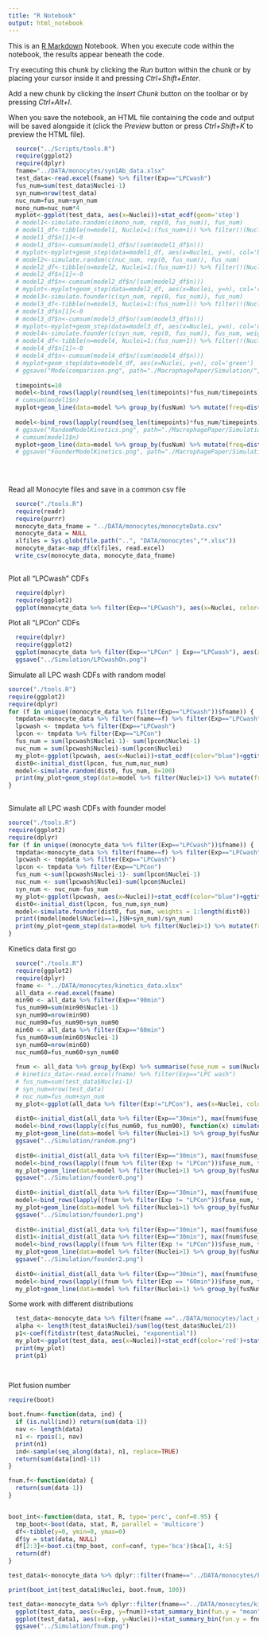 ```yaml
---
title: "R Notebook"
output: html_notebook
---
```


This is an [R Markdown](http://rmarkdown.rstudio.com) Notebook. When you execute code within the notebook, the results appear beneath the code. 

Try executing this chunk by clicking the *Run* button within the chunk or by placing your cursor inside it and pressing *Ctrl+Shift+Enter*. 

Add a new chunk by clicking the *Insert Chunk* button on the toolbar or by pressing *Ctrl+Alt+I*.

When you save the notebook, an HTML file containing the code and output will be saved alongside it (click the *Preview* button or press *Ctrl+Shift+K* to preview the HTML file).

```r
  source("../Scripts/tools.R")
  require(ggplot2)
  require(dplyr)
  fname="../DATA/monocytes/syn1Ab_data.xlsx"
  test_data<-read.excel(fname) %>% filter(Exp=="LPCwash")
  fus_num=sum(test_data$Nuclei-1)
  syn_num=nrow(test_data)
  nuc_num=fus_num+syn_num
  mono_num=nuc_num*4
  myplot<-ggplot(test_data, aes(x=Nuclei))+stat_ecdf(geom='step')
  # model1<-simulate.random(c(mono_num, rep(0, fus_num)), fus_num)
  # model1_df<-tibble(n=model1, Nuclei=1:(fus_num+1)) %>% filter(!(Nuclei>1 & n<1))
  # model1_df$n[1]<-0
  # model1_df$n<-cumsum(model1_df$n/(sum(model1_df$n)))
  # myplot<-myplot+geom_step(data=model1_df, aes(x=Nuclei, y=n), col='blue')
  # model2<-simulate.random(c(nuc_num, rep(0, fus_num)), fus_num)
  # model2_df<-tibble(n=model2, Nuclei=1:(fus_num+1)) %>% filter(!(Nuclei>1 & n<1))
  # model2_df$n[1]<-0
  # model2_df$n<-cumsum(model2_df$n/(sum(model2_df$n)))
  # myplot<-myplot+geom_step(data=model2_df, aes(x=Nuclei, y=n), col='red')
  # model3<-simulate.founder(c(syn_num, rep(0, fus_num)), fus_num)
  # model3_df<-tibble(n=model3, Nuclei=1:(fus_num+1)) %>% filter(!(Nuclei>1 & n<1))
  # model3_df$n[1]<-0
  # model3_df$n<-cumsum(model3_df$n/(sum(model3_df$n)))
  # myplot<-myplot+geom_step(data=model3_df, aes(x=Nuclei, y=n), col='orange')
  # model4<-simulate.founder(c(syn_num, rep(0, fus_num)), fus_num, weights = 1:(fus_num+1))
  # model4_df<-tibble(n=model4, Nuclei=1:(fus_num+1)) %>% filter(!(Nuclei>1 & n<1))
  # model4_df$n[1]<-0
  # model4_df$n<-cumsum(model4_df$n/(sum(model4_df$n)))
  # myplot+geom_step(data=model4_df, aes(x=Nuclei, y=n), col='green')
  # ggsave("Modelcomparison.png", path="./MacrophagePaper/Simulation/", width=6, height=6, dpi=100)
  
  timepoints=10
  model<-bind_rows(lapply(round(seq_len(timepoints)*fus_num/timepoints), function(x)      simulate.random(c(nuc_num, rep(0, x)), x)))
  # cumsum(model1$n)
  myplot+geom_line(data=model %>% group_by(fusNum) %>% mutate(freq=dist.to.cdf(N)), aes(x=Nuclei, y=freq, alpha=factor(fusNum)),col='red')+scale_alpha_discrete(range=c(0.2,1), guide=F)
  
  model<-bind_rows(lapply(round(seq_len(timepoints)*fus_num/timepoints), function(x)      simulate.founder(c(syn_num, rep(0, x)), x, weights = 1:(x+1))))
  # ggsave("RandomModelKinetics.png", path="./MacrophagePaper/Simulation/", width=6, height=6, dpi=100)
  # cumsum(model1$n)
  myplot+geom_line(data=model %>% group_by(fusNum) %>% mutate(freq=dist.to.cdf(N)), aes(x=Nuclei, y=freq, alpha=factor(fusNum)),col='chartreuse4')+scale_alpha_discrete(range=c(0.2,1), guide=F)
  # ggsave("FounderModelKinetics.png", path="./MacrophagePaper/Simulation/", width=6, height=6, dpi=100)
  
  
  
```

Read all Monocyte files and save in a common csv file

```r
  source("./tools.R")
  require(readr)
  require(purrr)
  monocyte_data_fname = "../DATA/monocytes/monocyteData.csv"
  monocyte_data = NULL
  xlfiles = Sys.glob(file.path("..", "DATA/monocytes","*.xlsx"))
  monocyte_data<-map_df(xlfiles, read.excel)
  write_csv(monocyte_data, monocyte_data_fname)
  

```

Plot all "LPCwash" CDFs

```r
  require(dplyr)
  require(ggplot2)
  ggplot(monocyte_data %>% filter(Exp=="LPCwash"), aes(x=Nuclei, color=fname))+stat_ecdf()+guides(color=FALSE)
```

Plot all "LPCon" CDFs

```r
  require(dplyr)
  require(ggplot2)
  ggplot(monocyte_data %>% filter(Exp=="LPCon" | Exp=="LPCwash"), aes(x=Nuclei, color=fname, linetype=Exp))+stat_ecdf()+guides(color=FALSE)+coord_cartesian(xlim=c(0,50))
  ggsave("../Simulation/LPCwashOn.png")
```



Simulate all LPC wash CDFs with random model

```r
  
source("./tools.R")
require(ggplot2)
require(dplyr)
for (f in unique((monocyte_data %>% filter(Exp=="LPCwash"))$fname)) {
  tmpdata<-monocyte_data %>% filter(fname==f) %>% filter(Exp=="LPCwash" | Exp=="LPCon") %>%     select(Nuclei, Exp)
  lpcwash <- tmpdata %>% filter(Exp=="LPCwash")
  lpcon <- tmpdata %>% filter(Exp=="LPCon")
  fus_num = sum(lpcwash$Nuclei-1)- sum(lpcon$Nuclei-1)
  nuc_num = sum(lpcwash$Nuclei)-sum(lpcon$Nuclei)
  my_plot<-ggplot(lpcwash, aes(x=Nuclei))+stat_ecdf(color="blue")+ggtitle(paste(f, "fus_num=", fus_num, "nuc_num =", nuc_num)) # +coord_cartesian(xlim=c(0,25))
  dist0<-initial_dist(lpcon, fus_num,nuc_num)
  model<-simulate.random(dist0, fus_num, B=100)
  print(my_plot+geom_step(data=model %>% filter(Nuclei>1) %>% mutate(freq=dist.to.cdf(N)), aes(x=Nuclei, y=freq),color='red'))
}
  
```

Simulate all LPC wash CDFs with founder model

```r
source("./tools.R")
require(ggplot2)
require(dplyr)
for (f in unique((monocyte_data %>% filter(Exp=="LPCwash"))$fname)) {
  tmpdata<-monocyte_data %>% filter(fname==f) %>% filter(Exp=="LPCwash" | Exp=="LPCon") %>%     select(Nuclei, Exp)
  lpcwash <- tmpdata %>% filter(Exp=="LPCwash")
  lpcon <- tmpdata %>% filter(Exp=="LPCon")
  fus_num <-sum(lpcwash$Nuclei-1)- sum(lpcon$Nuclei-1)
  nuc_num <- sum(lpcwash$Nuclei)-sum(lpcon$Nuclei)
  syn_num <- nuc_num-fus_num
  my_plot<-ggplot(lpcwash, aes(x=Nuclei))+stat_ecdf(color="blue")+ggtitle(paste(basename(f), "fus_num=", fus_num, "syn_num =", syn_num)) # +coord_cartesian(xlim=c(0,25))
  dist0<-initial_dist(lpcon, fus_num,syn_num)
  model<-simulate.founder(dist0, fus_num, weights = 1:length(dist0))
  print((model[model$Nuclei==1,]$N+syn_num)/syn_num)
  print(my_plot+geom_step(data=model %>% filter(Nuclei>1) %>% mutate(freq=dist.to.cdf(N)), aes(x=Nuclei, y=freq),color='red'))
}
```













Kinetics data first go

```r

  source("./tools.R")
  require(ggplot2)
  require(dplyr)
  fname <- "../DATA/monocytes/kinetics_data.xlsx"
  all_data <-read.excel(fname)
  min90 <- all_data %>% filter(Exp=="90min")
  fus_num90=sum(min90$Nuclei-1)
  syn_num90=nrow(min90)
  nuc_num90=fus_num90+syn_num90
  min60 <- all_data %>% filter(Exp=="60min")
  fus_num60=sum(min60$Nuclei-1)
  syn_num60=nrow(min60)
  nuc_num60=fus_num60+syn_num60
  
  fnum <- all_data %>% group_by(Exp) %>% summarise(fuse_num = sum(Nuclei-1), syn_num=n())
  # kinetics_data<-read.excel(fname) %>% filter(Exp=="LPC wash")
  # fus_num=sum(test_data$Nuclei-1)
  # syn_num=nrow(test_data)
  # nuc_num=fus_num+syn_num
  my_plot<-ggplot(all_data %>% filter(Exp!="LPCon"), aes(x=Nuclei, color=Exp))+stat_ecdf()+coord_cartesian(xlim=c(0,25))
  
  dist0<-initial_dist(all_data %>% filter(Exp=="30min"), max(fnum$fuse_num)-min(fnum$fuse_num),nuc_num90)
  model<-bind_rows(lapply(c(fus_num60, fus_num90), function(x) simulate.random(dist0, x)))
  my_plot+geom_line(data=model %>% filter(Nuclei>1) %>% group_by(fusNum) %>% mutate(freq=dist.to.cdf(N)), aes(x=Nuclei, y=freq, alpha=factor(fusNum)),col='red')+scale_alpha_discrete(range=c(0.2,1), guide=F)
  ggsave("../Simulation/random.png")
  
  dist0<-initial_dist(all_data %>% filter(Exp=="30min"), max(fnum$fuse_num)-min(fnum$fuse_num), (max(fnum$syn_num)-min(fnum$syn_num)))
  model<-bind_rows(lapply((fnum %>% filter(Exp != "LPCon"))$fuse_num, function(x)      simulate.founder(dist0, x, weights = 1:length(dist0))))
  my_plot+geom_line(data=model %>% filter(Nuclei>1) %>% group_by(fusNum) %>% mutate(freq=dist.to.cdf(N)), aes(x=Nuclei, y=freq, alpha=factor(fusNum)),col='red')+scale_alpha_discrete(range=c(0.2,1), guide=F)
  ggsave("../Simulation/founder0.png")
  
  dist0<-initial_dist(all_data %>% filter(Exp=="30min"), max(fnum$fuse_num)-min(fnum$fuse_num),1.6*(max(fnum$syn_num)-min(fnum$syn_num)))
  model<-bind_rows(lapply((fnum %>% filter(Exp != "LPCon"))$fuse_num, function(x)      simulate.founder(dist0, x, weights = 1:length(dist0))))
  my_plot+geom_line(data=model %>% filter(Nuclei>1) %>% group_by(fusNum) %>% mutate(freq=dist.to.cdf(N)), aes(x=Nuclei, y=freq, alpha=factor(fusNum)),col='red')+scale_alpha_discrete(range=c(0.2,1), guide=F)
  ggsave("../Simulation/founder1.png")
  
  dist0<-initial_dist(all_data %>% filter(Exp=="30min"), max(fnum$fuse_num)-min(fnum$fuse_num),1.6*(max(fnum$syn_num)-min(fnum$syn_num)))
  dist1<-initial_dist(all_data %>% filter(Exp=="30min"), max(fnum$fuse_num)-min(fnum$fuse_num),7500)
  model<-bind_rows(lapply((fnum %>% filter(Exp != "LPCon"))$fuse_num, function(x)      simulate.founder2(dist0, dist1, x, weights = 1:length(dist0))))
  my_plot+geom_line(data=model %>% filter(Nuclei>1) %>% group_by(fusNum) %>% mutate(freq=dist.to.cdf(N)), aes(x=Nuclei, y=freq, alpha=factor(fusNum)),col='red')+scale_alpha_discrete(range=c(0.2,1), guide=F)
  ggsave("../Simulation/founder2.png")
  
  dist0<-initial_dist(all_data %>% filter(Exp=="30min"), max(fnum$fuse_num)-min(fnum$fuse_num),nuc_num60)
  model<-bind_rows(lapply((fnum %>% filter(Exp == "60min"))$fuse_num, function(x)      simulate.random(dist0, x)))
  my_plot+geom_line(data=model %>% filter(Nuclei>1) %>% group_by(fusNum) %>% mutate(freq=dist.to.cdf(N)), aes(x=Nuclei, y=freq, alpha=factor(fusNum)),col='red')+scale_alpha_discrete(range=c(0.2,1), guide=F)

```

Some work with different distributions

```r
  test_data<-monocyte_data %>% filter(fname =="../DATA/monocytes/lact_data.xlsx") %>% filter(Exp=="LPCwash")
  alpha <- length(test_data$Nuclei)/sum(log(test_data$Nuclei/2))
  p1<-coef(fitdistr(test_data$Nuclei, "exponential"))
  my_plot<-ggplot(test_data, aes(x=Nuclei))+stat_ecdf(color='red')+stat_function(fun=pexp, args=list(rate=p1))
  print(my_plot)
  print(p1)
  
 

```

Plot fusion number

```r
require(boot)  

boot.fnum<-function(data, ind) {
  if (is.null(ind)) return(sum(data-1))
  nav <- length(data)
  n1 <- rpois(1, nav)
  print(n1)
  ind<-sample(seq_along(data), n1, replace=TRUE)
  return(sum(data[ind]-1))
}

fnum.f<-function(data) {
  return(sum(data-1))
}


boot_int<-function(data, stat, R, type='perc', conf=0.95) {
  tmp_boot<-boot(data, stat, R, parallel = 'multicore')
  df<-tibble(y=0, ymin=0, ymax=0)
  df$y = stat(data, NULL)
  df[2:3]<-boot.ci(tmp_boot, conf=conf, type='bca')$bca[1, 4:5]
  return(df)
}

test_data1<-monocyte_data %>% dplyr::filter(fname=="../DATA/monocytes/kinetics_data.xlsx")

print(boot_int(test_data1$Nuclei, boot.fnum, 100))

test_data<-monocyte_data %>% dplyr::filter(fname=="../DATA/monocytes/kinetics_data.xlsx") %>% group_by(Exp, field) %>% summarise(fnum = sum(Nuclei-1))
  ggplot(test_data, aes(x=Exp, y=fnum))+stat_summary_bin(fun.y = "mean", geom = "bar")+stat_summary(fun.data = "mean_cl_normal", geom='pointrange')
  ggplot(test_data1, aes(x=Exp, y=Nuclei))+stat_summary_bin(fun.y = fnum.f, geom = "bar")+stat_summary(fun.data = boot_int, fun.args=list(stat=boot.fnum, R=100), geom='pointrange')
  ggsave("../Simulation/fnum.png")

  

```

